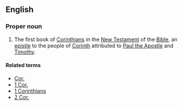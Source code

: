 {{book of the Bible|Second Epistle to the Corinthians}}

==English==
===Proper noun===
{{en-proper noun}}
# {{biblical}} The first book of [[Corinthians]] in the [[New Testament]] of the [[Bible]], an [[epistle]] to the people of [[w:Corinth|Corinth]] attributed to [[w:Paul the Apostle|Paul the Apostle]] and [[w:Timothy|Timothy]].

====Related terms====
*[[Cor.]]
*[[1 Cor.]]
*[[1 Corinthians]]
*[[2 Cor.]]